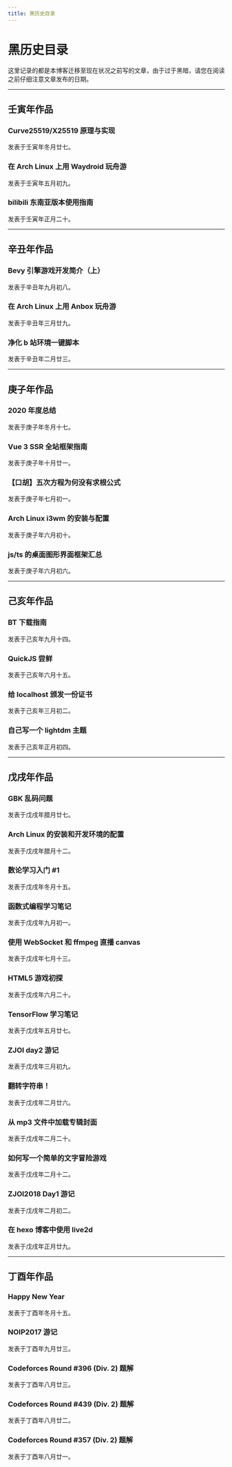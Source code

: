 ```yaml
---
title: 黑历史目录
---
```


# 黑历史目录


这里记录的都是本博客迁移至现在状况之前写的文章，由于过于黑暗，请您在阅读之前仔细注意文章发布的日期。

---

## 壬寅年作品

### <Link href="/post/x25519">Curve25519/X25519 原理与实现</Link>

发表于壬寅年冬月廿七。

### <Link href="/post/waydroid-arknights">在 Arch Linux 上用 Waydroid 玩舟游</Link>

发表于壬寅年五月初九。

### <Link href="/post/bstar-unlock">bilibili 东南亚版本使用指南</Link>

发表于壬寅年正月二十。

---

## 辛丑年作品

### <Link href="/post/bevy-engine-ichi">Bevy 引擎游戏开发简介（上）</Link>

发表于辛丑年九月初八。

### <Link href="/post/anbox-arknights">在 Arch Linux 上用 Anbox 玩舟游</Link>

发表于辛丑年三月廿九。

### <Link href="/post/clean-bilibili">净化 b 站环境一键脚本</Link>

发表于辛丑年二月廿三。

---

## 庚子年作品

### <Link href="/post/happy-new-year-2021">2020 年度总结</Link>

发表于庚子年冬月十七。

### <Link href="/post/vue3-ssr-tutorial">Vue 3 SSR 全站框架指南</Link>

发表于庚子年十月廿一。

### <Link href="/post/galois-theory">【口胡】五次方程为何没有求根公式</Link>

发表于庚子年七月初一。

### <Link href="/post/archlinux-setup">Arch Linux i3wm 的安装与配置</Link>

发表于庚子年六月初十。

### <Link href="/post/js-ts-gui-framework">js/ts 的桌面图形界面框架汇总</Link>

发表于庚子年六月初六。

---

## 己亥年作品

### <Link href="/post/bt-download">BT 下载指南</Link>

发表于己亥年九月十四。

### <Link href="/post/quick-js">QuickJS 尝鲜</Link>

发表于己亥年六月十五。

### <Link href="/post/certificate">给 localhost 颁发一份证书</Link>

发表于己亥年三月初二。

### <Link href="/post/lightdm-theme-writing">自己写一个 lightdm 主题</Link>

发表于己亥年正月初四。

---

## 戊戌年作品

### <Link href="/post/ascii-to-gbk">GBK 乱码问题</Link>

发表于戊戌年腊月廿七。

### <Link href="/post/arch-install">Arch Linux 的安装和开发环境的配置</Link>

发表于戊戌年腊月十二。

### <Link href="/post/number-theory">数论学习入门 #1</Link>

发表于戊戌年冬月十五。

### <Link href="/post/functional-1">函数式编程学习笔记</Link>

发表于戊戌年九月初一。

### <Link href="/post/canvas-live">使用 WebSocket 和 ffmpeg 直播 canvas</Link>

发表于戊戌年七月十三。

### <Link href="/post/html5-game">HTML5 游戏初探</Link>

发表于戊戌年六月二十。

### <Link href="/post/tensorflow">TensorFlow 学习笔记</Link>

发表于戊戌年五月廿七。

### <Link href="/post/zjoi-day2">ZJOI day2 游记</Link>

发表于戊戌年三月初九。

### <Link href="/post/reverse-sentense">翻转字符串！</Link>

发表于戊戌年二月廿六。

### <Link href="/post/load-cover-from-mp3-file">从 mp3 文件中加载专辑封面</Link>

发表于戊戌年二月二十。

### <Link href="/post/write-a-simple-acg-game">如何写一个简单的文字冒险游戏</Link>

发表于戊戌年二月十二。

### <Link href="/post/zjoi2018-day1">ZJOI2018 Day1 游记</Link>

发表于戊戌年二月初二。

### <Link href="/post/how-to-use-live2d-in-hexo">在 hexo 博客中使用 live2d</Link>

发表于戊戌年正月廿九。

---

## 丁酉年作品

### <Link href="/post/happy-new-year">Happy New Year</Link>

发表于丁酉年冬月十五。

### <Link href="/post/noip2017-travel">NOIP2017 游记</Link>

发表于丁酉年九月廿三。

### <Link href="/post/codeforces-round-396-div-2-solution">Codeforces Round #396 (Div. 2) 题解</Link>

发表于丁酉年八月廿三。

### <Link href="/post/codeforces-round-439-div-2-solution">Codeforces Round #439 (Div. 2) 题解</Link>

发表于丁酉年八月廿二。

### <Link href="/post/codeforces-round-357-div-2-solution">Codeforces Round #357 (Div. 2) 题解</Link>

发表于丁酉年八月廿一。
